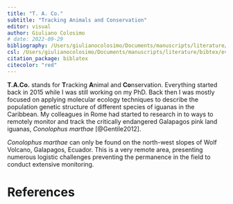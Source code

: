 ```yaml
---
title: "T. A. Co."
subtitle: "Tracking Animals and Conservation"
editor: visual
author: Giuliano Colosimo
# date: 2022-09-29 
bibliography: /Users/giulianocolosimo/Documents/manuscripts/literature/bibtex/comprehensive_database.bib
csl: /Users/giulianocolosimo/Documents/manuscripts/literature/bibtex/evolutionary-ecology-research.csl
citation_package: biblatex
citecolor: "red"
---
```


**T.A.Co.** stands for **T**racking **A**nimal and **Co**nservation. Everything started back in 2015 while I was still working on my PhD. Back then I was mostly focused on applying molecular ecology techniques to describe the population genetic structure of different species of iguanas in the Caribbean. My colleagues in Rome had started to research in to ways to remotely monitor and track the critically endangered Galapagos pink land iguanas, *Conolophus marthae* [@Gentile2012].

*Conolophus marthae* can only be found on the north-west slopes of Wolf Volcano, Galapagos, Ecuador. This is a very remote area, presenting numerous logistic challenges preventing the permanence in the field to conduct extensive monitoring.

# References

